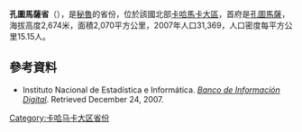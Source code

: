 '''孔圖馬薩省'''（{{lang-es|Provincia de Contumazá}}），是[[秘魯|秘魯]]的省份，位於該國北部[[卡哈馬卡大區|卡哈馬卡大區]]，首府是[[孔圖馬薩|孔圖馬薩]]，海拔高度2,674米，面積2,070平方公里，2007年人口31,369，人口密度每平方公里15.15人。

==參考資料==
* {{es icon}} Instituto Nacional de Estadística e Informática. ''[https://web.archive.org/web/20080423164200/http://desa.inei.gob.pe/mapas/bid/ Banco de Información Digital]''. Retrieved December 24, 2007.

{{coord|7.369050|S|78.806539|W|type:adm2nd_source:itwiki|display=title}}

{{秘魯省份|state=collapsed}}
{{秘鲁行政区划小作品}}
[[Category:卡哈马卡大区省份|Category:卡哈马卡大区省份]]
